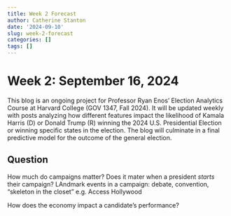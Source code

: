 ```yaml
---
title: Week 2 Forecast
author: Catherine Stanton
date: '2024-09-10'
slug: week-2-forecast
categories: []
tags: []
---
```


<h1>Week 2: September 16, 2024</h1>  
This blog is an ongoing project for Professor Ryan Enos' Election Analytics Course at Harvard College (GOV 1347, Fall 2024). It will be updated weekly with posts analyzing how different features impact the likelihood of Kamala Harris (D) or Donald Trump (R) winning the 2024 U.S. Presidential Election or winning specific states in the election. The blog will culminate in a final predictive model for the outcome of the general election.

<h2>Question</h2>
How much do campaigns matter? Does it mater when a president *starts* their campaign? 
LAndmark events in a campaign: debate, convention, "skeleton in the closet" e.g. Access Hollywood

How does the economy impact a candidate's performance?